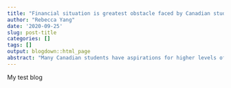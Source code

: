 ```yaml
---
title: "Financial situation is greatest obstacle faced by Canadian students"
author: "Rebecca Yang"
date: '2020-09-25'
slug: post-title
categories: []
tags: []
output: blogdown::html_page
abstract: "Many Canadian students have aspirations for higher levels of education, but do not always believe that it is likely to achieve them. This research studied the obstacles they face in obtaining their desired level of education as reported in the 2016 General Social Survey conducted by Statistics Canada. It found that financial situation was the most common obstacle and the majority of obstacles were reported by women. These findings reinforce the importance for government funding and financial aid to make education accessible for all students. "
---
```


My test blog